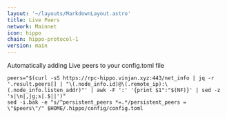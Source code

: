```yaml
---
layout: '~/layouts/MarkdownLayout.astro'
title: Live Peers
network: Mainnet
icon: hippo
chain: hippo-protocol-1
version: main
---
```

Automatically adding Live peers to your config.toml file
```
peers="$(curl -sS https://rpc-hippo.vinjan.xyz:443/net_info | jq -r '.result.peers[] | "\(.node_info.id)@\(.remote_ip):\(.node_info.listen_addr)"' | awk -F ':' '{print $1":"$(NF)}' | sed -z 's|\n|,|g;s|.$||')"
sed -i.bak -e "s/^persistent_peers *=.*/persistent_peers = \"$peers\"/" $HOME/.hippo/config/config.toml
```
